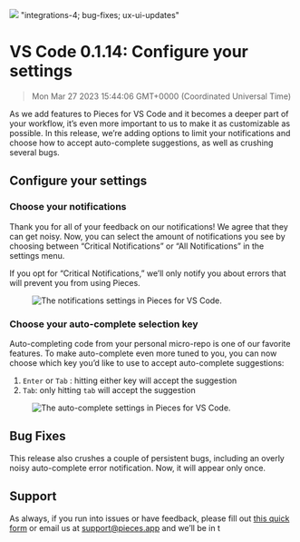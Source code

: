 ![](https://uploads-ssl.webflow.com/6143afec68f555387049efb3/630d870d6cc4c325136ab5e9_ezgif_com-gif-maker60_eac30519cc627abe630ef7563756a6b9_2000.png)
"integrations-4; bug-fixes; ux-ui-updates"
# VS Code 0.1.14: Configure your settings
> Mon Mar 27 2023 15:44:06 GMT+0000 (Coordinated Universal Time)
<p>As we add features to Pieces for VS Code and it becomes a deeper part of your workflow, it’s even more important to us to make it as customizable as possible. In this release, we’re adding options to limit your notifications and choose how to accept auto-complete suggestions, as well as crushing several bugs.</p><h2 id="9onpj">Configure your settings</h2><h3 id="5ukfq">Choose your notifications</h3><p>Thank you for all of your feedback on our notifications! We agree that they can get noisy. Now, you can select the amount of notifications you see by choosing between “Critical Notifications” or “All Notifications” in the settings menu.</p><p>If you opt for “Critical Notifications,” we’ll only notify you about errors that will prevent you from using Pieces.</p><figure class="w-richtext-figure-type-image w-richtext-align-center" data-rt-type="image" data-rt-align="center"><div><img alt="The notifications settings in Pieces for VS Code." src="https://uploads-ssl.webflow.com/6143afec68f555387049efb3/630d870e6cc4c328516ab813_ezgif_com-gif-maker58_1a620b0c27797d853fac7b8f288c028e_800.png" /></div></figure><h3 id="4irdm">Choose your auto-complete selection key</h3><p>Auto-completing code from your personal micro-repo is one of our favorite features. To make auto-complete even more tuned to you, you can now choose which key you’d like to use to accept auto-complete suggestions:</p><ol type="1"><li><code>Enter</code> or <code>Tab</code> : hitting either key will accept the suggestion</li><li><code>Tab</code>: only hitting <code>tab</code> will accept the suggestion</li></ol><figure class="w-richtext-figure-type-image w-richtext-align-center" data-rt-type="image" data-rt-align="center"><div><img alt="The auto-complete settings in Pieces for VS Code." src="https://uploads-ssl.webflow.com/6143afec68f555387049efb3/630d870f6cc4c353f36ab833_ezgif_com-gif-maker59_3e98fb9ce6f2a2d0e81b01d39f596955_800.png" /></div></figure><h2 id="7tap7">Bug Fixes</h2><p>This release also crushes a couple of persistent bugs, including an overly noisy auto-complete error notification. Now, it will appear only once.</p><h2 id="6efrg">Support</h2><p>As always, if you run into issues or have feedback, please fill out <a href="https://getpieces.typeform.com/to/mCjBSIjF" target="_blank" rel="noopener noreferrer">this quick form</a> or email us at <a href="mailto:support@pieces.app" target="_blank" rel="noopener noreferrer">support@pieces.app</a> and we’ll be in t
